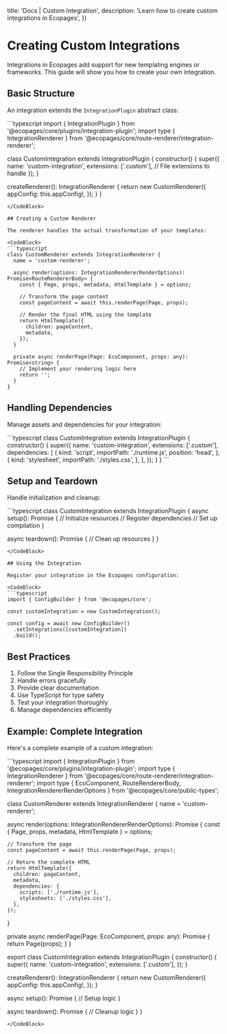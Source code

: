 

  title: 'Docs | Custom Integration',
  description: 'Learn how to create custom integrations in Ecopages',
})

# Creating Custom Integrations

Integrations in Ecopages add support for new templating engines or frameworks. This guide will show you how to create your own integration.

## Basic Structure

An integration extends the `IntegrationPlugin` abstract class:

<CodeBlock>
```typescript
import { IntegrationPlugin } from '@ecopages/core/plugins/integration-plugin';
import type { IntegrationRenderer } from '@ecopages/core/route-renderer/integration-renderer';

class CustomIntegration extends IntegrationPlugin {
  constructor() {
    super({
      name: 'custom-integration',
      extensions: ['.custom'], // File extensions to handle
    });
  }

  createRenderer(): IntegrationRenderer {
    return new CustomRenderer({
      appConfig: this.appConfig!,
    });
  }
}
```
</CodeBlock>

## Creating a Custom Renderer

The renderer handles the actual transformation of your templates:

<CodeBlock>
```typescript
class CustomRenderer extends IntegrationRenderer {
  name = 'custom-renderer';

  async render(options: IntegrationRendererRenderOptions): Promise<RouteRendererBody> {
    const { Page, props, metadata, HtmlTemplate } = options;

    // Transform the page content
    const pageContent = await this.renderPage(Page, props);

    // Render the final HTML using the template
    return HtmlTemplate({
      children: pageContent,
      metadata,
    });
  }

  private async renderPage(Page: EcoComponent, props: any): Promise<string> {
    // Implement your rendering logic here
    return '';
  }
}
```
</CodeBlock>

## Handling Dependencies

Manage assets and dependencies for your integration:

<CodeBlock>
```typescript
class CustomIntegration extends IntegrationPlugin {
  constructor() {
    super({
      name: 'custom-integration',
      extensions: ['.custom'],
      dependencies: [
        {
          kind: 'script',
          importPath: './runtime.js',
          position: 'head',
        },
        {
          kind: 'stylesheet',
          importPath: './styles.css',
        },
      ],
    });
  }
}
```
</CodeBlock>

## Setup and Teardown

Handle initialization and cleanup:

<CodeBlock>
```typescript
class CustomIntegration extends IntegrationPlugin {
  async setup(): Promise<void> {
    // Initialize resources
    // Register dependencies
    // Set up compilation
  }

  async teardown(): Promise<void> {
    // Clean up resources
  }
}
```
</CodeBlock>

## Using the Integration

Register your integration in the Ecopages configuration:

<CodeBlock>
```typescript
import { ConfigBuilder } from '@ecopages/core';

const customIntegration = new CustomIntegration();

const config = await new ConfigBuilder()
  .setIntegrations([customIntegration])
  .build();
```
</CodeBlock>

## Best Practices

1. Follow the Single Responsibility Principle
2. Handle errors gracefully
3. Provide clear documentation
4. Use TypeScript for type safety
5. Test your integration thoroughly
6. Manage dependencies efficiently

## Example: Complete Integration

Here's a complete example of a custom integration:

<CodeBlock>
```typescript
import { IntegrationPlugin } from '@ecopages/core/plugins/integration-plugin';
import type { IntegrationRenderer } from '@ecopages/core/route-renderer/integration-renderer';
import type { 
  EcoComponent, 
  RouteRendererBody, 
  IntegrationRendererRenderOptions 
} from '@ecopages/core/public-types';

class CustomRenderer extends IntegrationRenderer {
  name = 'custom-renderer';

  async render(options: IntegrationRendererRenderOptions): Promise<RouteRendererBody> {
    const { Page, props, metadata, HtmlTemplate } = options;

    // Transform the page
    const pageContent = await this.renderPage(Page, props);

    // Return the complete HTML
    return HtmlTemplate({
      children: pageContent,
      metadata,
      dependencies: {
        scripts: ['./runtime.js'],
        stylesheets: ['./styles.css'],
      },
    });
  }

  private async renderPage(Page: EcoComponent, props: any): Promise<string> {
    return Page(props);
  }
}

export class CustomIntegration extends IntegrationPlugin {
  constructor() {
    super({
      name: 'custom-integration',
      extensions: ['.custom'],
    });
  }

  createRenderer(): IntegrationRenderer {
    return new CustomRenderer({
      appConfig: this.appConfig!,
    });
  }

  async setup(): Promise<void> {
    // Setup logic
  }

  async teardown(): Promise<void> {
    // Cleanup logic
  }
}
```
</CodeBlock>

